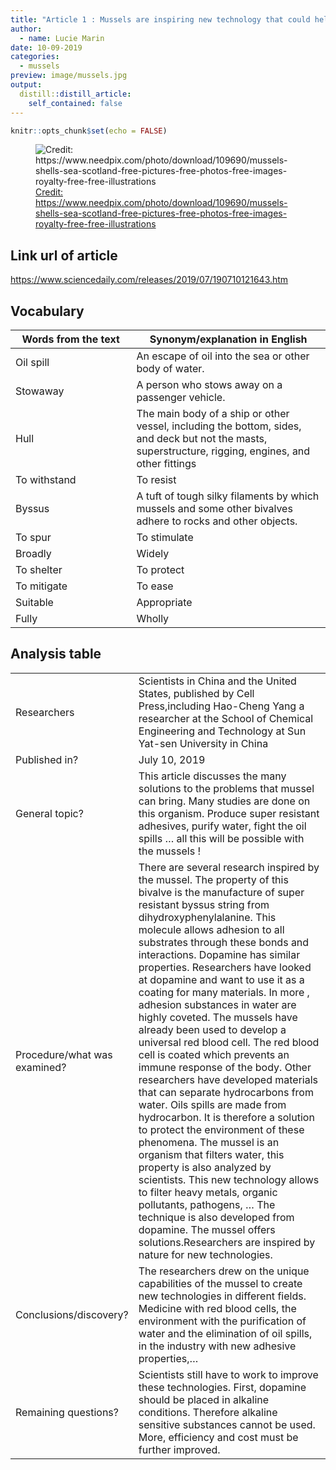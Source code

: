 ```yaml
---
title: "Article 1 : Mussels are inspiring new technology that could help purify water and clean up oil spills"
author:
  - name: Lucie Marin
date: 10-09-2019
categories:
  - mussels
preview: image/mussels.jpg
output:
  distill::distill_article:
    self_contained: false
---
```


```r
knitr::opts_chunk$set(echo = FALSE)
```

![ [Credit: https://www.needpix.com/photo/download/109690/mussels-shells-sea-scotland-free-pictures-free-photos-free-images-royalty-free-free-illustrations ]() ](image/mussels.jpg)

## Link url of article

<https://www.sciencedaily.com/releases/2019/07/190710121643.htm>

## Vocabulary 

| Words from the text | Synonym/explanation in English |
| ------------------- | ------------------------------ |
| Oil spill          | An escape of oil into the sea or other body of water.                  |
| Stowaway             | A person who stows away on a passenger vehicle.         |
| Hull      | The main body of a ship or other vessel, including the bottom, sides, and deck but not the masts, superstructure, rigging, engines, and other fittings         |
| To withstand                  | To resist      |
| Byssus              | A tuft of tough silky filaments by which mussels and some other bivalves adhere to rocks and other objects.     |
| To spur                  |To stimulate       |
| Broadly               | Widely        |
| To shelter             |To protect       |
| To mitigate                    |To ease       |
| Suitable                    | Appropriate        |
| Fully                   | Wholly        |


## Analysis table 

|                              |                                                                     |
| ---------------------------- | ------------------------------------------------------------------- |
| Researchers                  | Scientists in China and the United States, published by Cell Press,including Hao-Cheng Yang a researcher at the School of Chemical Engineering and Technology at Sun Yat-sen University in China                  |
| Published in?                | July 10, 2019                                                       |
| General topic?               |  This article discusses the many solutions to the problems that mussel can bring. Many studies are done on this organism. Produce super resistant adhesives, purify water, fight the oil spills ... all this will be possible with the mussels !                     |
| Procedure/what was examined? | There are several research inspired by the mussel.     The property of this bivalve is the manufacture of super resistant byssus string from dihydroxyphenylalanine. This molecule allows adhesion to all substrates through these bonds and interactions. Dopamine has similar properties. Researchers have looked at dopamine and want to use it as a coating for many materials. In more , adhesion substances in water are highly coveted.       The mussels have already been used to develop a universal red blood cell. The red blood cell is coated which prevents an immune response of the body.           Other researchers have developed materials that can separate hydrocarbons from water. Oils spills are made from hydrocarbon. It is therefore a solution to protect the environment of these phenomena.         The mussel is an organism that filters water, this property is also analyzed by scientists. This new technology allows to filter heavy metals, organic pollutants, pathogens, ... The technique is also developed from dopamine.            The mussel offers solutions.Researchers are inspired by nature for new technologies. |
| Conclusions/discovery?       |  The researchers drew on the unique capabilities of the mussel to create new technologies in different fields. Medicine with red blood cells, the environment with the purification of water and the elimination of oil spills, in the industry with new adhesive properties,...      |
| Remaining questions?         | Scientists still have to work to improve these technologies. First, dopamine should be placed in alkaline conditions. Therefore alkaline sensitive substances cannot be used.     More, efficiency and cost must be further improved. |






